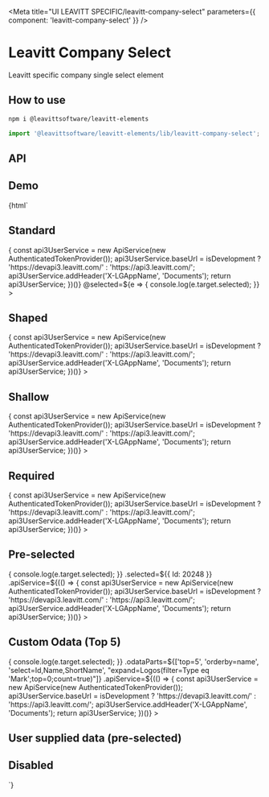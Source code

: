 

<Meta title="UI LEAVITT SPECIFIC/leavitt-company-select" parameters={{ component: 'leavitt-company-select' }} />

# Leavitt Company Select

Leavitt specific company single select element

## How to use

```bash
npm i @leavittsoftware/leavitt-elements
```

```js
import '@leavittsoftware/leavitt-elements/lib/leavitt-company-select';
```

## API

<ArgsTable of="leavitt-company-select" />

## Demo

<Canvas withToolbar>
  <Story name="Docs">
    {html`
      <h2 demo>Standard</h2>
      <leavitt-company-select
        style="width:350px"
        .apiService=${(() => {
          const api3UserService = new ApiService(new AuthenticatedTokenProvider());
          api3UserService.baseUrl = isDevelopment ? 'https://devapi3.leavitt.com/' : 'https://api3.leavitt.com/';
          api3UserService.addHeader('X-LGAppName', 'Documents');
          return api3UserService;
        })()}
        @selected=${e => {
          console.log(e.target.selected);
        }}
      ></leavitt-company-select>
      <h2 demo>Shaped</h2>
      <leavitt-company-select
        shaped
        .apiService=${(() => {
          const api3UserService = new ApiService(new AuthenticatedTokenProvider());
          api3UserService.baseUrl = isDevelopment ? 'https://devapi3.leavitt.com/' : 'https://api3.leavitt.com/';
          api3UserService.addHeader('X-LGAppName', 'Documents');
          return api3UserService;
        })()}
      ></leavitt-company-select>
      <h2 demo>Shallow</h2>
      <leavitt-company-select
        shallow
        .apiService=${(() => {
          const api3UserService = new ApiService(new AuthenticatedTokenProvider());
          api3UserService.baseUrl = isDevelopment ? 'https://devapi3.leavitt.com/' : 'https://api3.leavitt.com/';
          api3UserService.addHeader('X-LGAppName', 'Documents');
          return api3UserService;
        })()}
      ></leavitt-company-select>
      <h2 demo>Required</h2>
      <leavitt-company-select
        required
        .apiService=${(() => {
          const api3UserService = new ApiService(new AuthenticatedTokenProvider());
          api3UserService.baseUrl = isDevelopment ? 'https://devapi3.leavitt.com/' : 'https://api3.leavitt.com/';
          api3UserService.addHeader('X-LGAppName', 'Documents');
          return api3UserService;
        })()}
      ></leavitt-company-select>
      <h2 demo>Pre-selected</h2>
      <leavitt-company-select
        @selected=${e => {
          console.log(e.target.selected);
        }}
        .selected=${{ Id: 20248 }}
        .apiService=${(() => {
          const api3UserService = new ApiService(new AuthenticatedTokenProvider());
          api3UserService.baseUrl = isDevelopment ? 'https://devapi3.leavitt.com/' : 'https://api3.leavitt.com/';
          api3UserService.addHeader('X-LGAppName', 'Documents');
          return api3UserService;
        })()}
      ></leavitt-company-select>
      <h2 demo>Custom Odata (Top 5)</h2>
      <leavitt-company-select
        @selected=${e => {
          console.log(e.target.selected);
        }}
        .odataParts=${['top=5', 'orderby=name', 'select=Id,Name,ShortName', "expand=Logos(filter=Type eq 'Mark';top=0;count=true)"]}
        .apiService=${(() => {
          const api3UserService = new ApiService(new AuthenticatedTokenProvider());
          api3UserService.baseUrl = isDevelopment ? 'https://devapi3.leavitt.com/' : 'https://api3.leavitt.com/';
          api3UserService.addHeader('X-LGAppName', 'Documents');
          return api3UserService;
        })()}
      ></leavitt-company-select>
      <h2 demo>User supplied data (pre-selected)</h2>
      <leavitt-company-select
        .companies=${[
          { Id: 1, Name: 'Twitter', MarkUrl: 'https://upload.wikimedia.org/wikipedia/sco/9/9f/Twitter_bird_logo_2012.svg', ShortName: 'TWTR' },
          { Id: 2, Name: 'Google', MarkUrl: 'https://madeby.google.com/static/images/google_g_logo.svg', ShortName: 'GOOG' },
        ]}
        .selected=${{ Id: 2, Name: 'Google', MarkUrl: 'https://madeby.google.com/static/images/google_g_logo.svg', ShortName: 'GOOG' }}
      ></leavitt-company-select>
      <h2 demo>Disabled</h2>
      <leavitt-company-select disabled></leavitt-company-select>
    `}
  </Story>
</Canvas>
